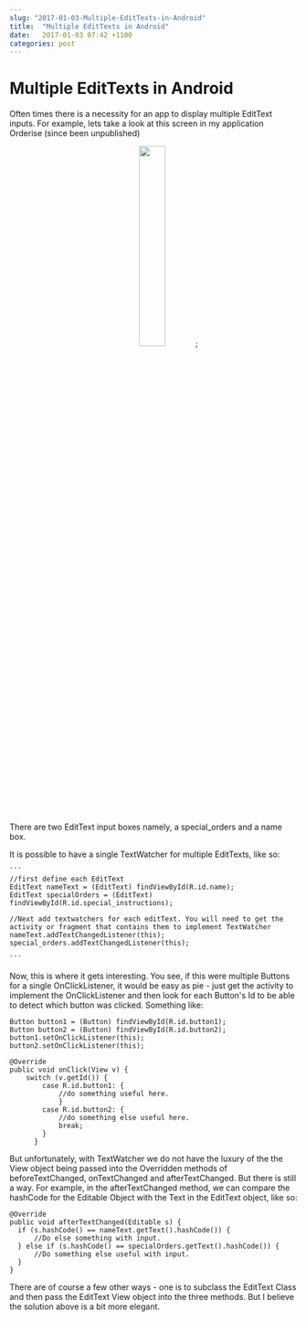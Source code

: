 ```yaml
---
slug: "2017-01-03-Multiple-EditTexts-in-Android"
title:  "Multiple EditTexts in Android"
date:   2017-01-03 07:42 +1100
categories: post
---
```



<div className="blogText">

# Multiple EditTexts in Android

Often times there is a necessity for an app to display multiple EditText inputs. For example, lets take a look at this screen in my application Orderise (since been unpublished)

<p align="center">
<img src = { three } width="30%" />;
</p>

There are two EditText input boxes namely, a special_orders and a name box.

It is possible to have a single TextWatcher for multiple EditTexts, like so:

    ```
    //first define each EditText
    EditText nameText = (EditText) findViewById(R.id.name);
    EditText specialOrders = (EditText) findViewById(R.id.special_instructions);

    //Next add textwatchers for each editText. You will need to get the activity or fragment that contains them to implement TextWatcher
    nameText.addTextChangedListener(this);
    special_orders.addTextChangedListener(this);

    ```

Now, this is where it gets interesting. You see, if this were multiple Buttons for a single OnClickListener, it would be easy as pie - just get the activity to implement the OnClickListener and then look for each Button's Id to be able to detect which button was clicked. Something like:

    Button button1 = (Button) findViewById(R.id.button1);
    Button button2 = (Button) findViewById(R.id.button2);
    button1.setOnClickListener(this);
    button2.setOnClickListener(this);

    @Override
    public void onClick(View v) {
        switch (v.getId()) {
            case R.id.button1: {
                //do something useful here.
                }
            case R.id.button2: {
                //do something else useful here.
                break;
            }
          }

But unfortunately, with TextWatcher we do not have the luxury of the the View object being passed into the Overridden methods of beforeTextChanged, onTextChanged and afterTextChanged. But there is still a way. For example, in the afterTextChanged method, we can compare the hashCode for the Editable Object with the Text in the EditText object, like so:

    @Override
    public void afterTextChanged(Editable s) {
      if (s.hashCode() == nameText.getText().hashCode()) {
          //Do else something with input.
      } else if (s.hashCode() == specialOrders.getText().hashCode()) {
          //Do something else useful with input.
      }
    }

There are of course a few other ways - one is to subclass the EditText Class and then pass the EditText View object into the three methods. But I believe the solution above is a bit more elegant.

</div>